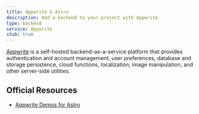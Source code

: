 ```yaml
---
title: Appwrite & Astro
description: Add a backend to your project with Appwrite
type: backend
service: Appwrite
stub: true
---
```


[Appwrite](https://appwrite.io/) is a self-hosted backend-as-a-service platform that provides authentication and account management, user preferences, database and storage persistence, cloud functions, localization, image manipulation, and other server-side utilities.

## Official Resources
- [Appwrite Demos for Astro](https://github.com/appwrite/demos-for-astro)
